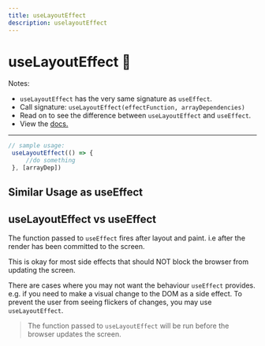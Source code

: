 ```yaml
---
title: useLayoutEffect
description: uselayoutEffect
---
```


# useLayoutEffect 🎩

Notes: 
 - `useLayoutEffect` has the very same signature as `useEffect`.
 - Call signature: `useLayoutEffect(effectFunction, arrayDependencies)`
 - Read on to see the difference between `useLayoutEffect` and `useEffect`. 
 - View the [docs.](https://reactjs.org/docs/hooks-reference.html#uselayouteffect)
--- 

```js
// sample usage: 
 useLayoutEffect(() => {
     //do something
 }, [arrayDep])
```

## Similar Usage as useEffect 


## useLayoutEffect vs useEffect

The function passed to `useEffect` fires after layout and paint. 
i.e after the render has been committed to the screen. 

This is okay for most side effects that should NOT block the browser from updating the screen. 

There are cases where you may not want the behaviour `useEffect` provides. e.g. if you need to make a visual change to
the DOM as a side effect. To prevent the user from seeing flickers of changes, you may use `useLayoutEffect`. 

> The function passed to `useLayoutEffect` will be run before the browser updates the screen. 

